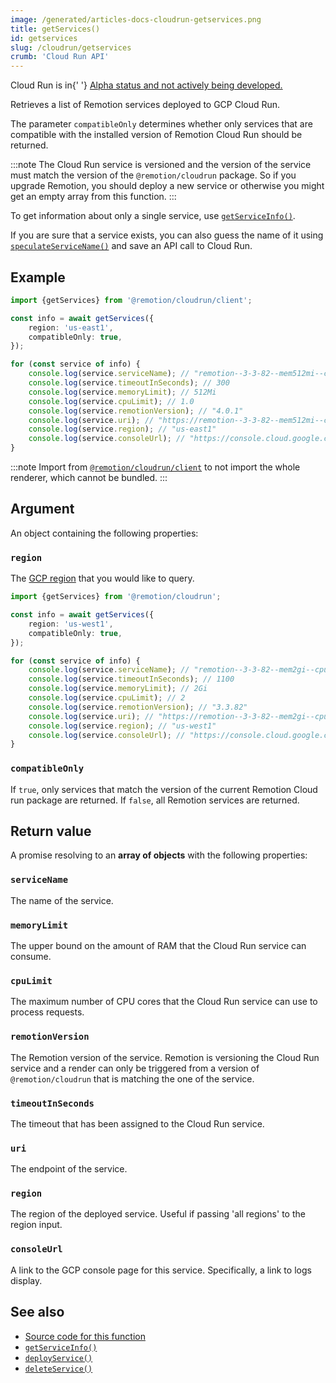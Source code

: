 ```yaml
---
image: /generated/articles-docs-cloudrun-getservices.png
title: getServices()
id: getservices
slug: /cloudrun/getservices
crumb: 'Cloud Run API'
---
```


<ExperimentalBadge>
	<p>
		Cloud Run is in{' '}
		<a href="/docs/cloudrun/status">
			Alpha status and not actively being developed.
		</a>
	</p>
</ExperimentalBadge>

Retrieves a list of Remotion services deployed to GCP Cloud Run.

The parameter `compatibleOnly` determines whether only services that are compatible with the installed version of Remotion Cloud Run should be returned.

:::note
The Cloud Run service is versioned and the version of the service must match the version of the `@remotion/cloudrun` package. So if you upgrade Remotion, you should deploy a new service or otherwise you might get an empty array from this function.
:::

To get information about only a single service, use [`getServiceInfo()`](/docs/cloudrun/getserviceinfo).

If you are sure that a service exists, you can also guess the name of it using [`speculateServiceName()`](/docs/cloudrun/speculateservicename) and save an API call to Cloud Run.

## Example

```ts twoslash
import {getServices} from '@remotion/cloudrun/client';

const info = await getServices({
	region: 'us-east1',
	compatibleOnly: true,
});

for (const service of info) {
	console.log(service.serviceName); // "remotion--3-3-82--mem512mi--cpu1-0"
	console.log(service.timeoutInSeconds); // 300
	console.log(service.memoryLimit); // 512Mi
	console.log(service.cpuLimit); // 1.0
	console.log(service.remotionVersion); // "4.0.1"
	console.log(service.uri); // "https://remotion--3-3-82--mem512mi--cpu1-0--t-300-1a2b3c4d5e-ue.a.run.app"
	console.log(service.region); // "us-east1"
	console.log(service.consoleUrl); // "https://console.cloud.google.com/run/detail/us-east1/remotion--3-3-82--mem512mi--cpu1-0--t-300/logs"
}
```

:::note
Import from [`@remotion/cloudrun/client`](/docs/cloudrun/light-client) to not import the whole renderer, which cannot be bundled.
:::

## Argument

An object containing the following properties:

### `region`

The [GCP region](/docs/cloudrun/region-selection) that you would like to query.

```ts twoslash
import {getServices} from '@remotion/cloudrun';

const info = await getServices({
	region: 'us-west1',
	compatibleOnly: true,
});

for (const service of info) {
	console.log(service.serviceName); // "remotion--3-3-82--mem2gi--cpu2--t-1100"
	console.log(service.timeoutInSeconds); // 1100
	console.log(service.memoryLimit); // 2Gi
	console.log(service.cpuLimit); // 2
	console.log(service.remotionVersion); // "3.3.82"
	console.log(service.uri); // "https://remotion--3-3-82--mem2gi--cpu2--t-1100-1a2b3c4d5e-uw.a.run.app"
	console.log(service.region); // "us-west1"
	console.log(service.consoleUrl); // "https://console.cloud.google.com/run/detail/us-west1/remotion--3-3-82--mem2gi--cpu2--t-1100/logs"
}
```

### `compatibleOnly`

If `true`, only services that match the version of the current Remotion Cloud run package are returned. If `false`, all Remotion services are returned.

## Return value

A promise resolving to an **array of objects** with the following properties:

### `serviceName`

The name of the service.

### `memoryLimit`

The upper bound on the amount of RAM that the Cloud Run service can consume.

### `cpuLimit`

The maximum number of CPU cores that the Cloud Run service can use to process requests.

### `remotionVersion`

The Remotion version of the service. Remotion is versioning the Cloud Run service and a render can only be triggered from a version of `@remotion/cloudrun` that is matching the one of the service.

### `timeoutInSeconds`

The timeout that has been assigned to the Cloud Run service.

### `uri`

The endpoint of the service.

### `region`

The region of the deployed service. Useful if passing 'all regions' to the region input.

### `consoleUrl`

A link to the GCP console page for this service. Specifically, a link to logs display.

## See also

- [Source code for this function](https://github.com/remotion-dev/remotion/blob/main/packages/cloudrun/src/api/get-services.ts)
- [`getServiceInfo()`](/docs/cloudrun/getserviceinfo)
- [`deployService()`](/docs/cloudrun/deployservice)
- [`deleteService()`](/docs/cloudrun/deleteservice)
